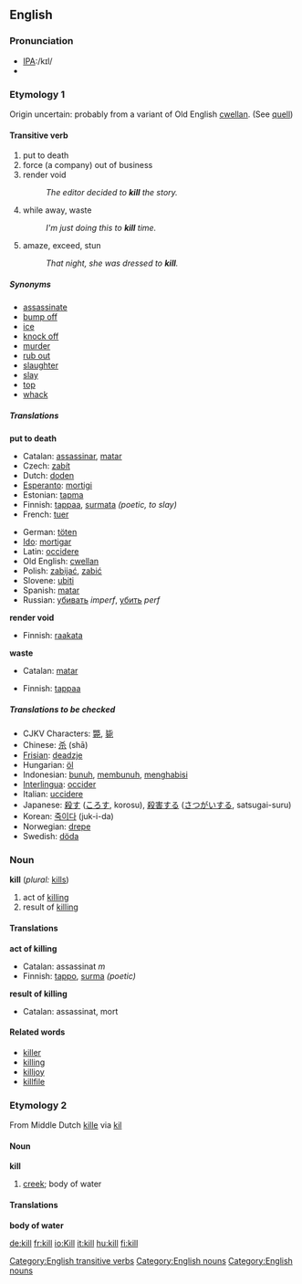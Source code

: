 ==English==
===Pronunciation===
*[[Pronunciation guide|IPA]]:/kɪl/
*{{audio|en-us-kill.ogg|Audio (US)}}

===Etymology 1===
Origin uncertain: probably from a variant of Old English [[cwellan]]. (See [[quell]])

====Transitive verb====
[[Category:English transitive verbs]]
{{en-infl-reg-consonant|kill||}}

#put to death
#force (a company) out of business
#render void
#:''The editor decided to '''kill''' the story.''
#while away, waste
#:''I'm just doing this to '''kill''' time.''
#amaze, exceed, stun 
#:''That night, she was dressed to '''kill'''.''

=====Synonyms=====
*[[assassinate]]
*[[bump off]]
*[[ice]]
*[[knock off]]
*[[murder]]
*[[rub out]]
*[[slaughter]]
*[[slay]]
*[[top]]
*[[whack]]

=====Translations=====

'''put to death'''
{{top}}
*Catalan: [[assassinar]], [[matar]]
*Czech: [[zabít]]
*Dutch: [[doden]]
*[[Esperanto]]: [[mortigi]]
*Estonian: [[tapma]]
*Finnish: [[tappaa]], [[surmata]] ''(poetic, to slay)''
*French: [[tuer]]
{{mid}}
*German: [[töten]]
*[[Ido]]: [[mortigar]]
*Latin: [[occidere]]
*Old English: [[cwellan]]
*Polish: [[zabijać]], [[zabić]]
*Slovene: [[ubiti]]
*Spanish: [[matar]]
*Russian: [[убивать]] ''imperf'', [[убить]] ''perf''
{{bottom}}

'''render void'''
{{top}}
*Finnish: [[raakata]]
{{mid}}
{{bottom}}

'''waste'''
{{top}}
*Catalan: [[matar]]
{{mid}}
*Finnish: [[tappaa]]
{{bottom}}

=====Translations to be checked=====

{{checktrans}}
*CJKV Characters: [[斃]], [[毙]]
*Chinese: [[杀]] (shā)
*[[Frisian]]: [[deadzje]]
*Hungarian: [[öl]]
*Indonesian: [[bunuh]], [[bunuh|membunuh]], [[habis|menghabisi]]
*[[Interlingua]]: [[occider]]
*Italian: [[uccidere]]
*Japanese: [[殺す]] ([[ころす]], korosu), [[殺害]]する ([[さつがい]]する, satsugai-suru)
*Korean: [[죽이다]] (juk-i-da)
*Norwegian: [[drepe]]
*Swedish: [[döda]]

===Noun===
[[Category:English nouns]]
'''kill''' (''plural:'' [[kills]])

# act of [[killing]]
# result of [[killing]]

====Translations====
'''act of killing'''
{{top}}
*Catalan: assassinat ''m''
*Finnish: [[tappo]], [[surma]] ''(poetic)''
{{mid}}
{{bottom}}

'''result of killing'''
{{top}}
*Catalan: assassinat, mort
{{mid}}
{{bottom}}

====Related words====
*[[killer]]
*[[killing]]
*[[killjoy]]
*[[killfile]]

===Etymology 2===
From Middle Dutch [[kille]] via {{D.}} [[kil]]

====Noun====
[[Category:English nouns]]
'''kill'''

# [[creek]]; body of water

====Translations====
'''body of water'''
{{top}}
{{mid}}
{{bottom}}

[[de:kill]]
[[fr:kill]]
[[io:Kill]]
[[it:kill]]
[[hu:kill]]
[[fi:kill]]